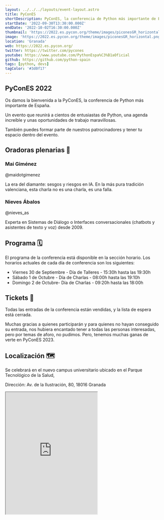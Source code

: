 ```yaml
---
layout: ../../../layouts/event-layout.astro
title: PyConES
shortDescription: PyConES, la conferencia de Python más importante de España. Un evento que reunirá a cientos de entusiastas de Python, una agenda increíble y unas oportunidades de trabajo maravillosas.
startDate: '2022-09-30T13:30:00.000Z'
endDate: '2022-10-02T16:30:00.000Z'
thumbnail: 'https://2022.es.pycon.org/theme/images/piconesGR_horizontal.png'
image: 'https://2022.es.pycon.org/theme/images/piconesGR_horizontal.png'
location: 'Granada'
web: https://2022.es.pycon.org/
twitter: https://twitter.com/pycones
youtube: https://www.youtube.com/PythonEspa%C3%B1aOficial
github: https://github.com/python-spain
tags: [python, devs]
tagColor: '#3d0f17'
---
```



## PyConES 2022

Os damos la bienvenida a la PyConES, la conferencia de Python más importante de España.

Un evento que reunirá a cientos de entusiastas de Python, una agenda increíble y unas oportunidades de trabajo maravillosas.

También puedes formar parte de nuestros patrocinadores y tener tu espacio dentro del evento.

## Oradoras plenarias 👑

### Mai Giménez
<ExternalLink href="https://twitter.com/maidotgimenez">@maidotgimenez</ExternalLink>

La era del diamante: sesgos y riesgos en IA. En la más pura tradición valenciana, esta charla no es una charla, es una falla.

### Nieves Ábalos
<ExternalLink href="https://twitter.com/nieves_as">@nieves_as</ExternalLink>

Experta en Sistemas de Diálogo o Interfaces conversacionales (chatbots y asistentes de texto y voz) desde 2009.


## Programa 🗓️

El programa de la conferencia está disponible en la sección horario. Los horarios actuales de cada día de conferencia son los siguientes:
- Viernes 30 de Septiembre - Día de Talleres - 15:30h hasta las 19:30h
- Sábado 1 de Octubre - Día de Charlas - 08:00h hasta las 19:10h
- Domingo 2 de Octubre- Día de Charlas - 09:20h hasta las 18:00h

## Tickets 🛒

Todas las entradas de la conferencia están vendidas, y la lista de espera está cerrada.

Muchas gracias a quienes participarán y para quienes no hayan conseguido su entrada, nos hubiera encantado tener a todas las personas interesadas, pero por temas de aforo, no pudimos. Pero, tenemos muchas ganas de verte en PyConES 2023.

## Localización 🗺

Se celebrará en el nuevo campus universitario ubicado en el Parque Tecnológico de la Salud,

Dirección: Av. de la Ilustración, 80, 18016 Granada

<iframe className="w-full mt-4" height="400" src="https://maps.google.com/maps?q=Granada%20Paraningo%20Salud&amp;t=&amp;z=17&amp;ie=UTF8&amp;iwloc=&amp;output=embed" id="map" loading="lazy" title="Parque Tecnológico de la Salud"></iframe>
